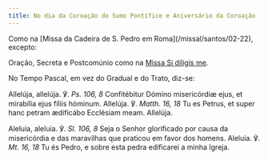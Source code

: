 ```yaml
---
title: No dia da Coroação do Sumo Pontífice e Aniversário da Coroação
---
```


<aside>
Como na [Missa da Cadeira de S. Pedro em Roma](/missal/santos/02-22), excepto:

Oração, Secreta e Postcomúnio como na [Missa Si díligis me](/missal/comum/sumospontifices).

No Tempo Pascal, em vez do Gradual e do Trato, diz-se:

</aside>

<div class="side-by-side not-content">

Allelúja, allelúja. ℣. <em>Ps. 106, 8</em> Confitébitur Dómino misericórdiæ
    ejus, et mirabília ejus fíliis hóminum. Allelúja. ℣. <em>Matth. 16, 18</em>
    Tu es Petrus, et super hanc petram ædificábo Ecclésiam meam. Allelúja.

Aleluia, aleluia. ℣. <em>Sl. 106, 8</em> Seja o Senhor glorificado por causa
    da misericórdia e das maravilhas que praticou em favor dos homens. Aleluia.
    ℣.
    <em>Mt. 16, 18</em> Tu és Pedro, e sobre esta pedra edificarei a minha Igreja.

</div>
